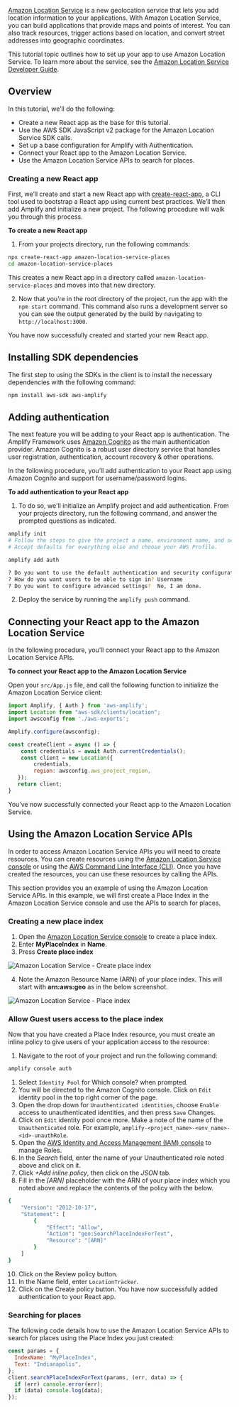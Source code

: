 [Amazon Location Service](https://aws.amazon.com/location/) is a new geolocation service that lets you add location information to your applications. With Amazon Location Service, you can build applications that provide maps and points of interest. You can also track resources, trigger actions based on location, and convert street addresses into geographic coordinates.  

This tutorial topic outlines how to set up your app to use Amazon Location Service. To learn more about the service, see the [Amazon Location Service Developer Guide](https://docs.aws.amazon.com/location/latest/developerguide/).

## Overview

In this tutorial, we’ll do the following:

* Create a new React app as the base for this tutorial.
* Use the AWS SDK JavaScript v2 package for the Amazon Location Service SDK calls.
* Set up a base configuration for Amplify with Authentication.
* Connect your React app to the Amazon Location Service.
* Use the Amazon Location Service APIs to search for places.

### Creating a new React app

First, we’ll create and start a new React app with [create-react-app](https://reactjs.org/docs/create-a-new-react-app.html), a CLI tool used to bootstrap a React app using current best practices. We’ll then add Amplify and initialize a new project. The following procedure will walk you through this process.

**To create a new React app**

1. From your projects directory, run the following commands:

```bash
npx create-react-app amazon-location-service-places
cd amazon-location-service-places
```

This creates a new React app in a directory called `amazon-location-service-places` and moves into that new directory.

2. Now that you’re in the root directory of the project, run the app with the `npm start` command. This command also runs a development server so you can see the output generated by the build by navigating to `http://localhost:3000`.

You have now successfully created and started your new React app.

## Installing SDK dependencies

The first step to using the SDKs in the client is to install the necessary dependencies with the following command:

```bash
npm install aws-sdk aws-amplify
```

## Adding authentication

The next feature you will be adding to your React app is authentication. The Amplify Framework uses [Amazon Cognito](https://aws.amazon.com/cognito/) as the main authentication provider. Amazon Cognito is a robust user directory service that handles user registration, authentication, account recovery & other operations. 

In the following procedure, you’ll add authentication to your React app using Amazon Cognito and support for username/password logins.

**To add authentication to your React app**

1. To do so, we'll initialize an Amplify project and add authentication. From your projects directory, run the following command, and answer the prompted questions as indicated.

```bash
amplify init
# Follow the steps to give the project a name, environment name, and set the default text editor.
# Accept defaults for everything else and choose your AWS Profile.

amplify add auth

? Do you want to use the default authentication and security configuration? Default configuration
? How do you want users to be able to sign in? Username
? Do you want to configure advanced settings?  No, I am done.
```

2. Deploy the service by running the `amplify push` command.

## Connecting your React app to the Amazon Location Service

In the following procedure, you’ll connect your React app to the Amazon Location Service APIs.

**To connect your React app to the Amazon Location Service**

Open your `src/App.js` file, and call the following function to initialize the Amazon Location Service client:

```javascript
import Amplify, { Auth } from 'aws-amplify';
import Location from "aws-sdk/clients/location";
import awsconfig from './aws-exports';

Amplify.configure(awsconfig);

const createClient = async () => {
    const credentials = await Auth.currentCredentials();
    const client = new Location({
        credentials,
        region: awsconfig.aws_project_region,
   });
   return client;
}
```

You’ve now successfully connected your React app to the Amazon Location Service.

## Using the Amazon Location Service APIs

In order to access Amazon Location Service APIs you will need to create resources. You can create resources using the [Amazon Location Service console](http://console.aws.amazon.com/location/home) or using the [AWS Command Line Interface (CLI)](https://aws.amazon.com/cli/). Once you have created the resources, you can use these resources by calling the APIs.

This section provides you an example of using the Amazon Location Service APIs. In this example, we will first create a Place Index in the Amazon Location Service console and use the APIs to search for places.  

### Creating a new place index

1. Open the [Amazon Location Service console](https://console.aws.amazon.com/location/places/home#/create) to create a place index.
2. Enter **MyPlaceIndex** in **Name**.
3. Press **Create place index**

![Amazon Location Service - Create place index](/images/als/create-place-index.png)

4. Note the Amazon Resource Name (ARN) of your place index. This will start with **arn:aws:geo** as in the below screenshot.

![Amazon Location Service - Place index](/images/als/my-place-index.png)

### Allow Guest users access to the place index

Now that you have created a Place Index resource, you must create an inline policy to give users of your application access to the resource:

1. Navigate to the root of your project and run the following command:
```bash
amplify console auth
```

1. Select `Identity Pool` for Which console? when prompted.
2. You will be directed to the Amazon Cognito console. Click on `Edit` identity pool in the top right corner of the page.
3. Open the drop down for `Unauthenticated identities`,  choose `Enable` access to unauthenticated identities, and then press `Save` Changes.
4. Click on `Edit` identity pool once more. Make a note of the name of the `Unauthenticated` role. For example, `amplify-<project_name>-<env_name>-<id>-unauthRole`.
5. Open the [AWS Identity and Access Management (IAM) console](https://console.aws.amazon.com/iam/home#/roles) to manage Roles.
6. In the *Search* field, enter the name of your Unauthenticated role noted above and click on it.
7. Click *+Add inline policy*, then click on the *JSON* tab.
8. Fill in the *[ARN]* placeholder with the ARN of your place index which you noted above and replace the contents of the policy with the below.

```bash
{
    "Version": "2012-10-17",
    "Statement": [
        {
            "Effect": "Allow",
            "Action": "geo:SearchPlaceIndexForText",
            "Resource": "[ARN]"
        }
    ]
}
```

10. Click on the Review policy button.
11. In the Name field, enter `LocationTracker`.
12. Click on the Create policy button. You have now successfully added authentication to your React app.

### Searching for places

The following code details how to use the Amazon Location Service APIs to search for places using the Place Index you just created: 

```javascript
const params = {
  IndexName: "MyPlaceIndex",
  Text: "Indianapolis",
};
client.searchPlaceIndexForText(params, (err, data) => {
  if (err) console.error(err);
  if (data) console.log(data);
});
```

